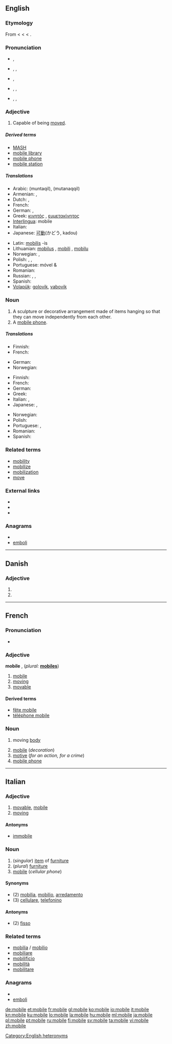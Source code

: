 {{wikipedia|dab=mobile}}
{{also|Mobile|-mobile}}
==English==

===Etymology===
From {{etyl|enm}} < {{etyl|fro}} < {{etyl|la}} {{term|mobilis|lang=la}} < {{term|lang=la|movere||to move}}.

===Pronunciation===
{{rel-top|Adjective}}
* {{a|UK}} {{IPA|/ˈməʊ.baɪl/}}, {{SAMPA|/"m@U.baIl/}}
*: {{audio|en-gb-mobile.ogg|Audio (UK)}}
*: {{rhymes|əʊbaɪl}}
* {{a|US}} {{enPR|mōʹbəl}}, {{IPA|/ˈmoʊbəl/}}, {{SAMPA|/"moUb@l/}}
*: {{rhymes|əʊbəl}}
{{rel-bottom}}
{{rel-top|Noun}}
* {{a|UK}} {{IPA|/ˈməʊ.baɪl/}}, {{SAMPA|/"m@U.baIl/}}
*: {{audio|en-gb-mobile.ogg|Audio (UK)}}
*: {{rhymes|əʊbaɪl}}
* {{a|US|phone}} {{enPR|mōʹbəl}}, {{IPA|/ˈmoʊbəl/}}, {{SAMPA|/"moUb@l/}}
*: {{rhymes|əʊbəl}}
* {{a|US|sculpture}} {{enPR|mōʹbēl}}, {{IPA|/ˈmoʊbiːl/}}, {{SAMPA|/"moUbi:l/}}
*: {{rhymes|oʊbiːl}}
*: {{homophones|Mobile}}
{{rel-bottom}}

===Adjective===
{{en-adj}}

# Capable of being [[move]]d.

=====Derived terms=====
* [[MASH]]
* [[mobile library]]
* [[mobile phone]]
* [[mobile station]]

=====Translations=====
{{trans-top|Capable of being moved}}
* Arabic: {{Arab|[[منتقل|مُنْتَقِل]]}} (muntaqil), {{Arab|[[متنقل|مُتَنَقِّل]]}} (mutanaqqil)
* Armenian: {{t-|hy|շարժական|tr=šaržakan}},  {{t-|hy|շարժուն|tr=šaržun}}
* Dutch: {{t+|nl|beweeglijk}}, {{t+|nl|mobiel}}
* French: {{t+|fr|mobile}}
* German: {{t+|de|beweglich}}, {{t+|de|mobil}}
* Greek: [[κινητός]] {{m}}, [[ευμετακίνητος]] {{m}}
* [[Interlingua]]: mobile
* Italian: {{t+|it|mobile}}
* Japanese: [[可動]](かどう, kadou)
{{trans-mid}}
* Latin: [[mobilis]] -is
* Lithuanian: [[mobilus]] {{m}}, [[mobili]] {{f}}, [[mobilu]] {{n}}
* Norwegian: {{t+|no|bevegelig}}, {{t-|no|mobil}}
* Polish: {{t-|pl|przenośny|m}},  {{t|pl|mobilny|m}},  {{t+|pl|ruchomy|m}}
* Portuguese: móvel {{m}} & {{f}}
* Romanian: {{t-|ro|mobil}}
* Russian: {{t+|ru|мобильный}}, {{t+|ru|подвижной}}, {{t+|ru|передвижной}}
* Spanish: {{t+|es|móvil}}
* [[Volapük]]: [[golovik]], [[vabovik]]
{{trans-bottom}}

===Noun===
{{wikipedia|Mobile (sculpture)}}
{{en-noun}}

# A sculpture or decorative arrangement made of items hanging so that they can move independently from each other.
# A [[mobile phone]].

=====Translations=====
{{trans-top|decoration}}
* Finnish: {{t+|fi|mobile}}
* French: {{t+|fr|mobile|m}}
{{trans-mid}}
* German: {{t-|de|Mobile|n}}
* Norwegian: {{t+|no|uro|m}}
{{trans-bottom}}

{{trans-top|mobile phone}}
* Finnish: {{t+|fi|kännykkä}}
* French: {{t+|fr|portable|m}}
* German: {{t+|de|Handy|n}}
* Greek: {{t+|el|κινητό|n}}
* Italian: {{t+|it|telefonino|m}}, {{t+|it|cellulare|m}}
* Japanese: {{t+|ja|携帯電話|tr=けいたいでんわ, keitaidenwa}}, {{qualifier|colloquial}} {{t+|ja|ケータイ|tr=kētai}}
{{trans-mid}}
* Norwegian: {{t-|no|mobil|m}}
* Polish: {{t+|pl|komórka|f}}
* Portuguese: {{t+|pt|celular|m}}, {{t+|pt|telemóvel|m}}
* Romanian: {{t-|ro|mobil|n}}
* Spanish: {{t+|es|móvil|m}}
{{trans-bottom}}

===Related terms===
* [[mobility]]
* [[mobilize]]
* [[mobilization]]
* [[move]]

===External links===
* {{R:Webster 1913}}
* {{R:Century 1911}}
* {{R:OneLook}}

===Anagrams===
* {{alphagram|beilmo}}
* [[emboli#English|emboli]]

[[Category:English heteronyms]]

----

==Danish==

===Adjective===
{{infl|da|adjective form}}

# {{form of|definite|mobil|lang=Danish}}
# {{form of|plural|mobil|lang=Danish}}

----

==French==

===Pronunciation===
* {{audio|Fr-mobile.ogg|audio}}

===Adjective===
'''mobile''' {{m}}, {{f}} (''plural:'' '''[[mobiles]]''')

# [[mobile#English|mobile]]
# [[moving]]
# [[movable]]

====Derived terms====
* [[fête mobile]]
* [[téléphone mobile]]

===Noun===
{{fr-noun|m}}

# {{physics}} moving [[body]]
# [[mobile#English|mobile]] (''decoration'')
# [[motive]] (''for an action, for a crime'')
# [[mobile phone]]

----

==Italian==

===Adjective===
{{it-adj|mobil|e|i}}

# [[movable]], [[mobile#English|mobile]]
# [[moving]]

====Antonyms====
* [[immobile]]

===Noun===
{{it-noun|mobil|m|e|i}}

# (''singular'') [[item]] of [[furniture]]
# (''plural'') [[furniture]]
# [[mobile#English|mobile]] (''cellular phone'')

====Synonyms====
* (2) [[mobilia]], [[mobilio]], [[arredamento]]
* (3) [[cellulare]], [[telefonino]]

====Antonyms====
* (2) [[fisso]]

===Related terms===
* [[mobilia]] / [[mobilio]]
* [[mobiliare]]
* [[mobilificio]]
* [[mobilità]]
* [[mobilitare]]

===Anagrams===
* {{alphagram|beilmo}}
* [[emboli#Italian|emboli]]

[[de:mobile]]
[[et:mobile]]
[[fr:mobile]]
[[gl:mobile]]
[[ko:mobile]]
[[io:mobile]]
[[it:mobile]]
[[kn:mobile]]
[[ku:mobile]]
[[lo:mobile]]
[[la:mobile]]
[[hu:mobile]]
[[ml:mobile]]
[[ja:mobile]]
[[pl:mobile]]
[[pt:mobile]]
[[ru:mobile]]
[[fi:mobile]]
[[sv:mobile]]
[[ta:mobile]]
[[vi:mobile]]
[[zh:mobile]]
